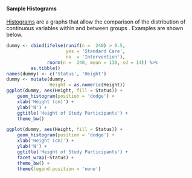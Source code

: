 #### Sample Histograms

[Histograms](https://en.wikipedia.org/wiki/Histogram) are a graphs that allow the comparison of the distribution of continuous variables within and between groups . Examples are shown below.


```r
dummy <- cbind(ifelse(runif(n =  240) > 0.5,
                      yes = 'Standard Care',
                      no  = 'Intervention'),
               rnorm(n =  240, mean = 130, sd = 14)) %>%
         as.tibble()
names(dummy) <- c('Status', 'Height')
dummy <- mutate(dummy,
                Height = as.numeric(Height))
ggplot(dummy, aes(Height, fill = Status)) +
    geom_histogram(position = 'dodge') +
    xlab('Height (cm)') +
    ylab('N') +
    ggtitle('Height of Study Participants') +
    theme_bw()

ggplot(dummy, aes(Height, fill = Status)) +
    geom_histogram(position = 'dodge') +
    xlab('Height (cm)') +
    ylab('N') +
    ggtitle('Height of Study Participants') +
    facet_wrap(~Status) +
    theme_bw() +
    theme(legend.position = 'none')

```
